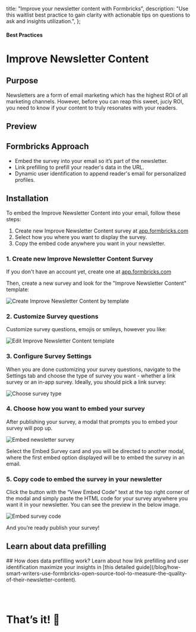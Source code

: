 
  title: "Improve your newsletter content with Formbricks",
  description:
    "Use this waitlist best practice to gain clarity with actionable tips on questions to ask and insights utilization.",
};

#### Best Practices

# Improve Newsletter Content

## Purpose

Newsletters are a form of email marketing which has the highest ROI of all marketing channels. However, before you can reap this sweet, juciy ROI, you need to know if your content to truly resonates with your readers.

## Preview

<DemoPreview template="Improve Newsletter Content" />

## Formbricks Approach

- Embed the survey into your email so it’s part of the newsletter.
- Link prefilling to prefill your reader's data in the URL.
- Dynamic user identification to append reader's email for personalized profiles.

## Installation

To embed the Improve Newsletter Content into your email, follow these steps:

1. Create new Improve Newsletter Content survey at [app.formbricks.com](https://app.formbricks.com/)
2. Select how you where you want to display the survey.
3. Copy the embed code anywhere you want in your newsletter. 

### 1. Create new Improve Newsletter Content Survey

If you don't have an account yet, create one at [app.formbricks.com](https://app.formbricks.com/auth/signup)

Then, create a new survey and look for the "Improve Newsletter Content" template:

<Image
  src={NewsletterSurvey}
  alt="Create Improve Newsletter Content by template"
  quality="100"
  className="rounded-lg max-w-full sm:max-w-3xl"
/>

### 2. Customize Survey questions

Customize survey questions, emojis or smileys, however you like:

<Image
  src={NewsletterSurveyEditor}
  alt="Edit Improve Newsletter Content template"
  quality="100"
  className="rounded-lg max-w-full sm:max-w-3xl"
/>

### 3. Configure Survey Settings

When you are done customizing your survey questions, navigate to the Settings tab and choose the type of survey you want - whether a link survey or an in-app survey. Ideally, you should pick a link survey:

<Image
  src={NewsletterSurveyType}
  alt="Choose survey type"
  quality="100"
  className="rounded-lg max-w-full sm:max-w-3xl"
/>

### 4. Choose how you want to embed your survey

After publishing your survey, a modal that prompts you to embed your survey will pop up.

<Image
  src={NewsletterSurveyEmbedPrompt}
  alt="Embed newsletter survey"
  quality="100"
  className="rounded-lg max-w-full sm:max-w-3xl"
/>

Select the Embed Survey card and you will be directed to another modal, where the first embed option displayed will be to embed the survey in an email.

### 5. Copy code to embed the survey in your newsletter

Click the button with the “View Embed Code” text at the top right corner of the modal and simply paste the HTML code for your survey anywhere you want it in your newsletter. You can see the preview in the below image.

<Image
  src={NewsletterSurveyEmbedCode}
  alt="Embed survey code"
  quality="100"
  className="rounded-lg max-w-full sm:max-w-3xl"
/>

And you’re ready publish your survey!


## Learn about data prefilling 

<Note>
  ## How does data prefilling work?
  Learn about how link prefilling and user identification maximize your insights in [this detailed guide](/blog/how-smart-writers-use-formbricks-open-source-tool-to-measure-the-quality-of-their-newsletter-content).
</Note>

### &nbsp;

# That’s it! 🎉